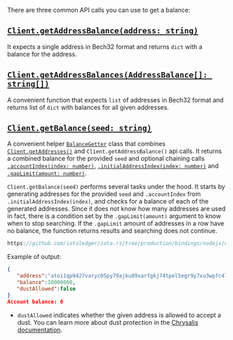 There are three common API calls you can use to get a balance:

## [`Client.getAddressBalance(address: string)`](./../api_reference.md#getaddressbalanceaddress-promise)

It expects a single address in Bech32 format and returns `dict` with a balance for the address.

## [`Client.getAddressBalances(AddressBalance[]: string[])`](./../api_reference.md#getaddressbalancesaddresses-promiseaddressbalance)

A convenient function that expects `list` of addresses in Bech32 format and returns list of `dict` with balances for all
given addresses.

## [`Client.getBalance(seed: string)`](./../api_reference.md#getbalanceseed-string-balancegetter)

A convenient helper [`BalanceGetter`](./../api_reference.md#balancegetter) class that combines
[`Client.getAddresses()`](./../api_reference.md#getaddressesseed-addressgetter) and
`Client.getAddressBalance()` api calls. It returns a combined balance for the provided `seed` and optional chaining
calls [`.accountIndex(index: number)`](./../api_reference.md#accountindexindex-balancegetter),
[`.initialAddressIndex(index: number)`](./../api_reference.md#initialaddressindexindex-balancegetter) and
[`.gapLimit(amount: number)`](./../api_reference.md#gaplimitamount-balancegetter).

`Client.getBalance(seed)` performs several tasks under the hood. It starts by generating addresses for the provided
`seed` and `.accountIndex` from `.initialAddressIndex(index)`, and checks for a balance of each of the generated
addresses. Since it does not know how many addresses are used in fact, there is a condition set by the
`.gapLimit(amount)` argument to know when to stop searching. If the `.gapLimit` amount of addresses in a row have no
balance, the function returns results and searching does not continue.

```js reference
https://github.com/iotaledger/iota.rs/tree/production/bindings/nodejs/examples/04_get_balance.js
```

Example of output:

```json
{
   "address":"atoi1qp9427varyc05py79ajku89xarfgkj74tpel5egr9y7xu3wpfc4lkpx0l86",
   "balance":10000000,
   "dustAllowed":false
}
Account balance: 0
```

- `dustAllowed` indicates whether the given address is allowed to accept a dust. You can learn more about dust
  protection in the
  [Chrysalis documentation](/introduction/explanations/faq#what-is-dust-protection-and-how-does-it-work).
